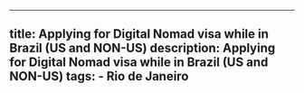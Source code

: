 ---
  title: Applying for Digital Nomad visa while in Brazil (US and NON-US)
  description: Applying for Digital Nomad visa while in Brazil (US and NON-US)
  tags:
    - Rio de Janeiro
  ---